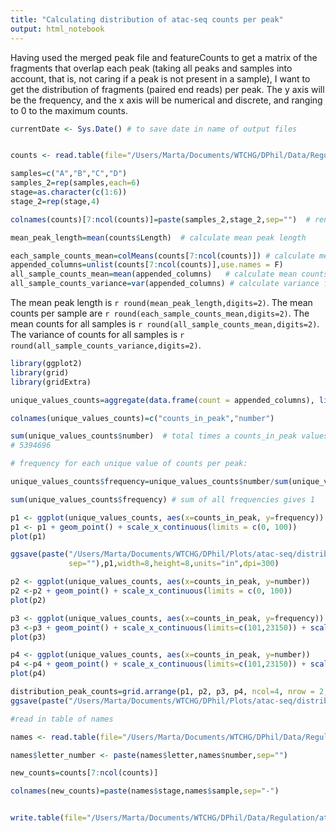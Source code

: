 ```yaml
---
title: "Calculating distribution of atac-seq counts per peak"
output: html_notebook
---
```


Having used the merged peak file and featureCounts to get a matrix of the fragments that overlap each peak (taking all peaks and samples into account, that is, not caring if a peak is not present in a sample), I want to get the distribution of fragments (paired end reads) per peak. The y axis will be the frequency, and the x axis will be numerical and discrete, and ranging to 0 to the maximum counts.

```r

currentDate <- Sys.Date() # to save date in name of output files


counts <- read.table(file="/Users/Marta/Documents/WTCHG/DPhil/Data/Regulation/atac-seq/plotCoverage/counts_all_samples_peaks.txt",header = T) # bed file with start and end of peaks

samples=c("A","B","C","D")
samples_2=rep(samples,each=6)
stage=as.character(c(1:6))
stage_2=rep(stage,4)

colnames(counts)[7:ncol(counts)]=paste(samples_2,stage_2,sep="")  # rename columns for samples and stages

```

```r
mean_peak_length=mean(counts$Length)  # calculate mean peak length

each_sample_counts_mean=colMeans(counts[7:ncol(counts)]) # calculate mean counts per sample
appended_columns=unlist(counts[7:ncol(counts)],use.names = F)
all_sample_counts_mean=mean(appended_columns)   # calculate mean counts for all samples
all_sample_counts_variance=var(appended_columns) # calculate variance for counts for all samples

```
The mean peak length is `r round(mean_peak_length,digits=2)`.
The mean counts per sample are `r round(each_sample_counts_mean,digits=2)`.
The mean counts for all samples is `r round(all_sample_counts_mean,digits=2)`.
The variance of counts for all samples is `r round(all_sample_counts_variance,digits=2)`.

```r

library(ggplot2)
library(grid)
library(gridExtra)

unique_values_counts=aggregate(data.frame(count = appended_columns), list(value = appended_columns), length)

colnames(unique_values_counts)=c("counts_in_peak","number")

sum(unique_values_counts$number)  # total times a counts_in_peak values is repeated 
# 5394696

# frequency for each unique value of counts per peak:

unique_values_counts$frequency=unique_values_counts$number/sum(unique_values_counts$number)

sum(unique_values_counts$frequency) # sum of all frequencies gives 1 

p1 <- ggplot(unique_values_counts, aes(x=counts_in_peak, y=frequency))
p1 <- p1 + geom_point() + scale_x_continuous(limits = c(0, 100))
plot(p1)

ggsave(paste("/Users/Marta/Documents/WTCHG/DPhil/Plots/atac-seq/distribution_peak_counts_frequency_first_100",currentDate,".jpg",
             sep=""),p1,width=8,height=8,units="in",dpi=300)

p2 <- ggplot(unique_values_counts, aes(x=counts_in_peak, y=number))
p2 <-p2 + geom_point() + scale_x_continuous(limits = c(0, 100))
plot(p2)

p3 <- ggplot(unique_values_counts, aes(x=counts_in_peak, y=frequency))
p3 <-p3 + geom_point() + scale_x_continuous(limits=c(101,23150)) + scale_y_continuous(limits = c(0, 0.00060))
plot(p3)

p4 <- ggplot(unique_values_counts, aes(x=counts_in_peak, y=number))
p4 <-p4 + geom_point() + scale_x_continuous(limits=c(101,23150)) + scale_y_continuous(limits = c(0, 3400))
plot(p4)

distribution_peak_counts=grid.arrange(p1, p2, p3, p4, ncol=4, nrow = 2, layout_matrix = rbind(c(1,1,2,2), c(3,3,4,4)),widths = c(2,1,1,2), heights = c(3,3))
ggsave(paste("/Users/Marta/Documents/WTCHG/DPhil/Plots/atac-seq/distribution_peak_counts",currentDate,".jpg",sep=""),distribution_peak_counts,width=8,height=8,units="in",dpi=300)

```

```r


#read in table of names

names <- read.table(file="/Users/Marta/Documents/WTCHG/DPhil/Data/Regulation/atac-seq/names_samples.txt",header = T)

names$letter_number <- paste(names$letter,names$number,sep="")

new_counts=counts[7:ncol(counts)]

colnames(new_counts)=paste(names$stage,names$sample,sep="-")


write.table(file="/Users/Marta/Documents/WTCHG/DPhil/Data/Regulation/atac-seq/counts_all_samples_peaks_renamed.txt",new_counts,col.names = T,row.names = F,sep="\t")

```



